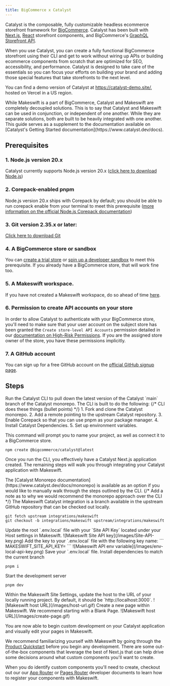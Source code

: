 ```yaml
---
title: BigCommerce x Catalyst
---
```


Catalyst is the composable, fully customizable headless ecommerce storefront framework for [BigCommerce](https://www.bigcommerce.com/). Catalyst has been built with [Next.js](https://nextjs.org/), [React](https://react.dev/) storefront components, and BigCommerce's [GraphQL Storefront API](https://developer.bigcommerce.com/docs/storefront/graphql).

When you use Catalyst, you can create a fully functional BigCommerce storefront using their CLI and get to work without wiring up APIs or building ecommerce components from scratch that are optimized for SEO, accessibility, and performance. Catalyst is designed to take care of the essentials so you can focus your efforts on building your brand and adding those special features that take storefronts to the next level.

You can find a demo version of Catalyst at https://catalyst-demo.site/, hosted on Vercel in a US region.

<Warning>
  While Makeswift is a part of BigCommerce, Catalyst and Makeswift are
  completely decoupled solutions. This is to say that Catalyst and Makeswift can
  be used in conjunction, or independent of one another. While they are separate
  solutions, both are built to be heavily integrated with one another. This
  guide serves as a supplement to the documentation available on [Catalyst's
  Getting Started documentation](https://www.catalyst.dev/docs).
</Warning>

## Prerequisites

### 1. Node.js version 20.x

Catalyst currently supports Node.js version 20.x ([click here to download Node.js](https://nodejs.org/en/download/package-manager))

### 2. Corepack-enabled pnpm

Node.js version 20.x ships with Corepack by default; you should be able to run corepack enable from your terminal to meet this prerequisite ([more information on the official Node.js Corepack documentation](https://nodejs.org/docs/latest-v20.x/api/corepack.html))

### 3. Git version 2.35.x or later:

[Click here to download Git](https://git-scm.com/book/en/v2/Getting-Started-Installing-Git)

### 4. A BigCommerce store or sandbox

You can [create a trial store](https://bigcommerce.com/start-your-trial/) or [spin up a developer sandbox](https://start.bigcommerce.com/developer-sandbox/) to meet this prerequisite. If you already have a BigCommerce store, that will work fine too.

### 5. A Makeswift workspace.

If you have not created a Makeswift workspace, do so ahead of time [here](https://app.makeswift.com/).

### 6. Permission to create API accounts on your store

In order to allow Catalyst to authenticate with your BigCommerce store, you'll need to make sure that your user account on the subject store has been granted the `Create store-level API Accounts` permission detailed in our [documentation on High-Risk Permissions](https://support.bigcommerce.com/s/article/User-Permissions#highrisk). If you are the assigned store owner of the store, you have these permissions implicitly.

### 7. A GitHub account

You can sign up for a free GitHub account on the [official GitHub signup page](https://github.com/join).

## Steps

<Steps>
  <Step title="Follow the instructions on Catalyst's Doc Site">
  <Tabs>
  <Tab title="CLI">
  Run the Catalyst CLI to pull down the latest version of the Catalyst `main` branch of the Catalyst monorepo. The CLI is built to do the following:
{/* CLI does these things (bullet points) */}
  1. Fork and clone the Catalyst monorepo.
  2. Add a remote pointing to the upstream Catalyst repository.
  3. Enable Corepack so that you can use pnpm as your package manager.
  4. Install Catalyst Dependencies.
  5. Set up environment variables.

This command will prompt you to name your project, as well as connect it to a BigCommerce store.

```
npm create @bigcommerce/catalyst@latest
```

Once you run the CLI, you effectively have a Catalyst Next.js application created. The remaining steps will walk you through integrating your Catalyst application with Makeswift.

  </Tab>
  <Tab title="Monorepo">
    The [Catalyst Monorepo documentation](https://www.catalyst.dev/docs/monorepo) is available as an option if you would like to manually walk through the steps outlined by the CLI. 
    {/* Add a note as to why we would recommend the monorepo approach over the CLI */}
</Tab>
</Tabs>
  </Step>
  <Step title="Fetch the Makeswift integration branch">
    The Makeswift Catalyst integration is a branch available in the upstream GitHub repository that can be checked out locally.

```
git fetch upstream integrations/makeswift
git checkout -b integrations/makeswift upstream/integrations/makeswift
```

</Step>
  <Step title="Update environment variables">
    Update the root `.env.local` file with your 
    `Site API Key` located under your Host settings in Makeswift.
    <Frame caption="In your Makeswift Host settings">
    ![Makeswift Site API key](/images/Site-API-key.png)

</Frame>
Add the key to your `.env.local` file with the following key name:
```
MAKESWIFT_SITE_API_KEY=<YOUR_API_KEY>
```
<Frame caption="In your codebase">
    ![Makeswift API env variable](/images/env-local-api-key.png)
</Frame>
Save your `.env.local` file.
  </Step>
<Step title="Run your development server">
Install dependencies to match the current branch

```
pnpm i
```

Start the development server

```
pnpm dev
```

</Step>
<Step title="Update host settings">
Within the Makeswift Site Settings, update the host to the URL of your locally running project. By default, it should be `http://localhost:3000`.
<Frame caption="In your site settings">
    ![Makeswift host URL](/images/host-url.gif)
</Frame>
</Step>
<Step title="Create a new page">
Create a new page within Makeswift. We recommend starting with a Blank Page.
<Frame caption="In the builder">
    ![Makeswift host URL](/images/create-page.gif)
</Frame>
</Step>
</Steps>

You are now able to begin custom development on your Catalyst application and visually edit your pages in Makeswift.

We recommend familiarizing yourself with Makeswift by going through the [Product Quickstart](/product/quickstart) before you begin any development. There are some out-of-the-box components that leverage the best of Next.js that can help drive some decisions around what custom components you'll want to create.

When you do identify custom components you'll need to create, checkout out our our [App Router](/developer/app-router/installation#:~:text=Register%20components%20with%20Makeswift) or [Pages Router](/developer/pages-router/installation#:~:text=Register%20components%20with%20Makeswift) developer documents to learn how to register your components with Makeswift.
